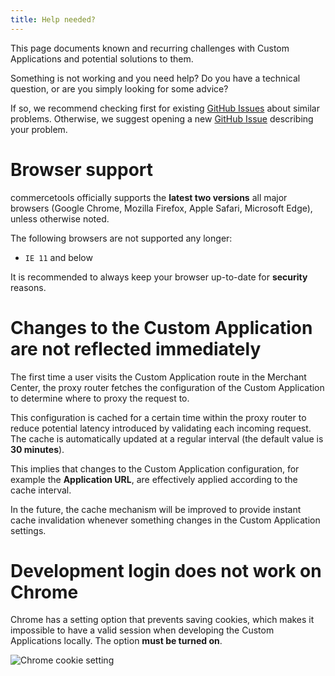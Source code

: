 ```yaml
---
title: Help needed?
---
```


<Subtitle>

This page documents known and recurring challenges with Custom Applications and potential solutions to them.

</Subtitle>

<Info>

Something is not working and you need help? Do you have a technical question, or are you simply looking for some advice?

If so, we recommend checking first for existing [GitHub Issues](https://github.com/commercetools/merchant-center-application-kit/issues) about similar problems. Otherwise, we suggest opening a new [GitHub Issue](https://github.com/commercetools/merchant-center-application-kit/issues/new/choose) describing your problem.

</Info>

# Browser support

commercetools officially supports the **latest two versions** all major browsers (Google Chrome, Mozilla Firefox, Apple Safari, Microsoft Edge), unless otherwise noted.

The following browsers are not supported any longer:

- `IE 11` and below

<Warning>

It is recommended to always keep your browser up-to-date for **security** reasons.

</Warning>


# Changes to the Custom Application are not reflected immediately

The first time a user visits the Custom Application route in the Merchant Center, the proxy router fetches the configuration of the Custom Application to determine where to proxy the request to.

This configuration is cached for a certain time within the proxy router to reduce potential latency introduced by validating each incoming request. The cache is automatically updated at a regular interval (the default value is **30 minutes**).

This implies that changes to the Custom Application configuration, for example the **Application URL**, are effectively applied according to the cache interval.

<Info>

In the future, the cache mechanism will be improved to provide instant cache invalidation whenever something changes in the Custom Application settings.

</Info>

# Development login does not work on Chrome

Chrome has a setting option that prevents saving cookies, which makes it impossible to have a valid session when developing the Custom Applications locally. The option **must be turned on**.

![Chrome cookie setting](/images/chrome-cookie-setting.png)
